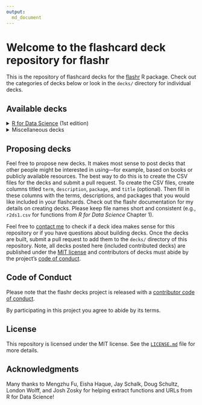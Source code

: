 ```yaml
---
output:
  md_document
---
```


# Welcome to the flashcard deck repository for flashr

This is the repository of flashcard decks for the [flashr](https://github.com/JeffreyRStevens/flashr) R package. Check out the categories of decks below or look in the `decks/` directory for individual decks.

## Available decks

<details><summary><a href = "https://r4ds.had.co.nz">R for Data Science</a> (1st edition)</summary>
* Chapter 1 Introduction: `r4ds1`
* Chapter 3 Data visualization: `r4ds3`
* Chapter 5 Data transformation: `r4ds5`
* Chapter 7 Exploratory data analysis: `r4ds7`
* Chapter 8 Workflow: projects: `r4ds8`
</details>

<details><summary>Miscellaneous decks</summary>
* Data types: `data_types`
* Operators: `operators`
* Vectors: `vectors`
</details>

<!-- ### [R for Data Science](https://r4ds.had.co.nz) (2nd edition), category ID `r4ds2e` -->

## Proposing decks

Feel free to propose new decks. It makes most sense to post decks that other people might be interested in using---for example, based on books or publicly available resources. The best way to do this is to create the CSV files for the decks and submit a pull request. To create the CSV files, create columns titled `term`, `description`, `package`, and `title` (optional). Then fill in these columns with the terms, descriptions, and packages that you would like included in your flashcards. Check out the flashr documentation for my details on creating decks. Please keep file names short and consistent (e.g., `r2ds1.csv` for functions from *R for Data Science* Chapter 1).

Feel free to [contact me](mailto:jeffrey.r.stevens@protonmail.com) to check if a deck idea makes sense for this repository or if you have questions about building decks. Once the decks are built, submit a pull request to add them to the `decks/` directory of this repository. Note, all decks posted here (included contributed decks) are published under the [MIT license](LICENSE.md) and contributors of decks must abide by the project's [code of conduct](code_of_conduct.md).

## Code of Conduct

Please note that the flashr decks project is released with a [contributor code of conduct](code_of_conduct.md).

By participating in this project you agree to abide by its terms.

## License

This repository is licensed under the MIT license. See the [`LICENSE.md`](LICENSE.md) file for more details.

## Acknowledgments

Many thanks to Mengzhu Fu, Eisha Haque, Jay Schalk, Doug Schultz, London Wolff, and Josh Zosky for helping extract functions and URLs from R for Data Science!

